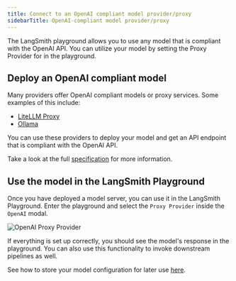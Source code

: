 ```yaml
---
title: Connect to an OpenAI compliant model provider/proxy
sidebarTitle: OpenAI-compliant model provider/proxy
---
```


The LangSmith playground allows you to use any model that is compliant with the OpenAI API. You can utilize your model by setting the Proxy Provider for  in the playground.

## Deploy an OpenAI compliant model

Many providers offer OpenAI compliant models or proxy services. Some examples of this include:

* [LiteLLM Proxy](https://github.com/BerriAI/litellm?tab=readme-ov-file#quick-start-proxy---cli)
* [Ollama](https://ollama.com/)

You can use these providers to deploy your model and get an API endpoint that is compliant with the OpenAI API.

Take a look at the full [specification](https://platform.openai.com/docs/api-reference/chat) for more information.

## Use the model in the LangSmith Playground

Once you have deployed a model server, you can use it in the LangSmith Playground. Enter the playground and select the `Proxy Provider` inside the `OpenAI` modal.

![OpenAI Proxy Provider](/langsmith/images/openai-proxy-provider.png)

If everything is set up correctly, you should see the model's response in the playground. You can also use this functionality to invoke downstream pipelines as well.

See how to store your model configuration for later use [here](/langsmith/managing-model-configurations).
